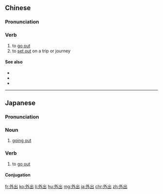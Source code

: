 ==Chinese==
{{zh-forms}}

===Pronunciation===
{{zh-pron
|m=wàichū
|c=ngoi6 ceot1
|mn=gōa-chhut
|cat=v
}}

===Verb===
{{zh-verb}}

# to [[go out]]
# to [[set out]] on a trip or journey

====See also====
* {{zh-l|出門}}
* {{zh-l|出去}}
* {{zh-l|出行}}

----

==Japanese==
{{ja-kanjitab|がい|しゅつ|yomi=o}}

===Pronunciation===
{{ja-pron|がいしゅつ|y=o}}

===Noun===
{{ja-noun|がいしゅつ}}

# [[going out]]

===Verb===
{{ja-verb-suru|tr=intrans|がいしゅつ}}

# to [[go out]]
#: {{ja-usex|外出する機会が少ない方|がいしゅつ する きかい が すくない かた|those with few opportunities to get out of the house}}

====Conjugation====
{{ja-suru|がいしゅつ}}

[[fr:外出]]
[[ko:外出]]
[[li:外出]]
[[hu:外出]]
[[mg:外出]]
[[ja:外出]]
[[chr:外出]]
[[zh:外出]]